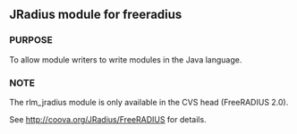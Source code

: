 == JRadius module for freeradius ==

=== PURPOSE ===

To allow module writers to write modules in the Java language.

=== NOTE ===

The rlm_jradius module is only available in the CVS head (FreeRADIUS 2.0).

See [http://coova.org/JRadius/FreeRADIUS http://coova.org/JRadius/FreeRADIUS] for details.
